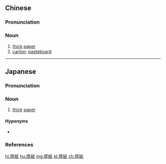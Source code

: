 {{also|厚纸}}
==Chinese==
{{zh-forms|s=厚纸}}

===Pronunciation===
{{zh-pron
|m=hòuzhǐ
|cat=n
}}

===Noun===
{{zh-noun}}

# [[thick]] [[paper]]
# [[carton]]; [[pasteboard]]

----

==Japanese==
{{ja-kanjitab|あつ|かみ|k2=がみ|yomi=kun}}

===Pronunciation===
{{ja-pron|あつがみ|y=k|acc=0|acc_ref=NHK}}

===Noun===
{{ja-noun|あつがみ}}
{{slim-wikipedia|lang=ja}}

# [[thick]] [[paper]]

====Hyponyms====
* {{ja-l|ボール紙|ボールがみ|bōrugami}}

===References===
<references />

[[hi:厚紙]]
[[hu:厚紙]]
[[mg:厚紙]]
[[pl:厚紙]]
[[zh:厚紙]]